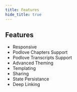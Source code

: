 ```yaml
---
title: Features
hide_title: true
---
```



<Player episode="https://backend.podlovers.org/wp-json/podlove-web-player/shortcode/publisher/60" config="https://backend.podlovers.org/wp-json/podlove-web-player/shortcode/config/podlovers/theme/default" />

## Features

- Responsive
- Podlove Chapters Support
- Podlove Transcripts Support
- Advanced Theming
- Templating
- Sharing
- State Persistance
- Deep Linking
